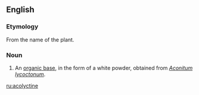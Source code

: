 ==English==

===Etymology===
From the name of the plant.

===Noun===
{{en-noun|-}}

# {{context|organic compound|lang=en}} An [[organic base]], in the form of a white powder, obtained from ''[[Aconitum lycoctonum]]''.

[[ru:acolyctine]]